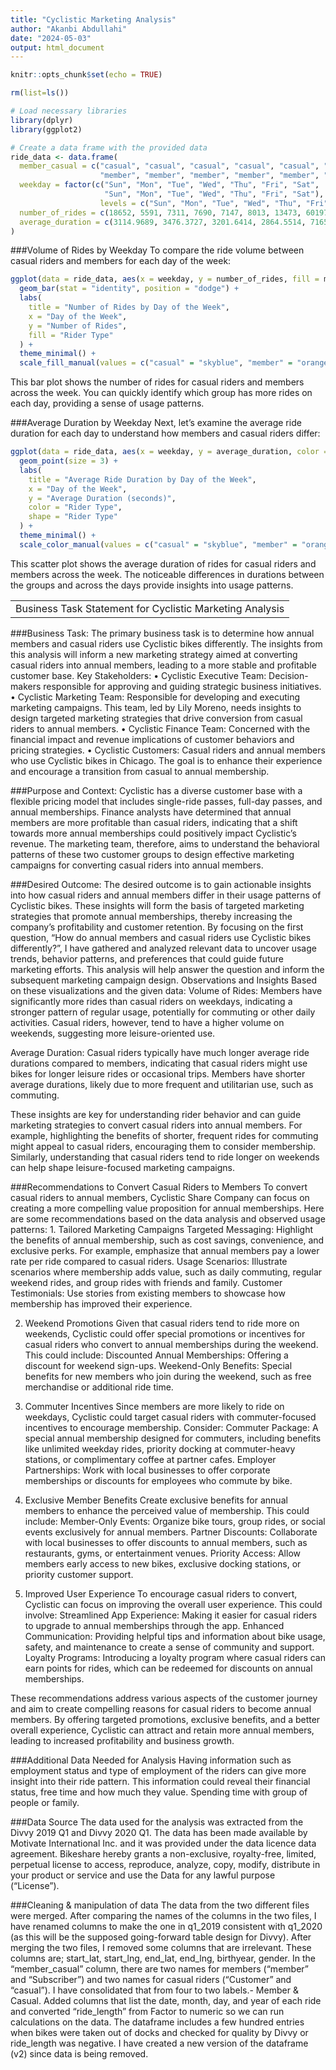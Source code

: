 ```yaml
---
title: "Cyclistic Marketing Analysis"
author: "Akanbi Abdullahi"
date: "2024-05-03"
output: html_document
---
```


```r
knitr::opts_chunk$set(echo = TRUE)
```

```r
rm(list=ls())
```

```r
# Load necessary libraries
library(dplyr)
library(ggplot2)
```


```r

# Create a data frame with the provided data
ride_data <- data.frame(
  member_casual = c("casual", "casual", "casual", "casual", "casual", "casual", "casual", 
                    "member", "member", "member", "member", "member", "member", "member"),
  weekday = factor(c("Sun", "Mon", "Tue", "Wed", "Thu", "Fri", "Sat",
                     "Sun", "Mon", "Tue", "Wed", "Thu", "Fri", "Sat"),
                    levels = c("Sun", "Mon", "Tue", "Wed", "Thu", "Fri", "Sat")),
  number_of_rides = c(18652, 5591, 7311, 7690, 7147, 8013, 13473, 60197, 110430, 127974, 121902, 125228, 115168, 59413),
  average_duration = c(3114.9689, 3476.3727, 3201.6414, 2864.5514, 7165.2442, 5076.3010, 3499.2652, 338.4886, 237.8158, 174.8043, 122.6165, 135.1998, 248.3190, 475.4717)
)

```

###Volume of Rides by Weekday
To compare the ride volume between casual riders and members for each day of the week:

```r
ggplot(data = ride_data, aes(x = weekday, y = number_of_rides, fill = member_casual)) +
  geom_bar(stat = "identity", position = "dodge") +
  labs(
    title = "Number of Rides by Day of the Week",
    x = "Day of the Week",
    y = "Number of Rides",
    fill = "Rider Type"
  ) +
  theme_minimal() +
  scale_fill_manual(values = c("casual" = "skyblue", "member" = "orange"))

```

This bar plot shows the number of rides for casual riders and members across the week. You can quickly identify which group has more rides on each day, providing a sense of usage patterns.



###Average Duration by Weekday
Next, let's examine the average ride duration for each day to understand how members and casual riders differ:
```r
ggplot(data = ride_data, aes(x = weekday, y = average_duration, color = member_casual, shape = member_casual)) +
  geom_point(size = 3) +
  labs(
    title = "Average Ride Duration by Day of the Week",
    x = "Day of the Week",
    y = "Average Duration (seconds)",
    color = "Rider Type",
    shape = "Rider Type"
  ) +
  theme_minimal() +
  scale_color_manual(values = c("casual" = "skyblue", "member" = "orange"))

```
This scatter plot shows the average duration of rides for casual riders and members across the week. The noticeable differences in durations between the groups and across the days provide insights into usage patterns.



---
Business Task Statement for Cyclistic Marketing Analysis
---

###Business Task:
The primary business task is to determine how annual members and casual riders use Cyclistic bikes differently. The insights from this analysis will inform a new marketing strategy aimed at converting casual riders into annual members, leading to a more stable and profitable customer base.
Key Stakeholders:
•	Cyclistic Executive Team: Decision-makers responsible for approving and guiding strategic business initiatives.
•	Cyclistic Marketing Team: Responsible for developing and executing marketing campaigns. This team, led by Lily Moreno, needs insights to design targeted marketing strategies that drive conversion from casual riders to annual members.
•	Cyclistic Finance Team: Concerned with the financial impact and revenue implications of customer behaviors and pricing strategies.
•	Cyclistic Customers: Casual riders and annual members who use Cyclistic bikes in Chicago. The goal is to enhance their experience and encourage a transition from casual to annual membership.

###Purpose and Context:
Cyclistic has a diverse customer base with a flexible pricing model that includes single-ride passes, full-day passes, and annual memberships. Finance analysts have determined that annual members are more profitable than casual riders, indicating that a shift towards more annual memberships could positively impact Cyclistic's revenue. The marketing team, therefore, aims to understand the behavioral patterns of these two customer groups to design effective marketing campaigns for converting casual riders into annual members.

###Desired Outcome:
The desired outcome is to gain actionable insights into how casual riders and annual members differ in their usage patterns of Cyclistic bikes. These insights will form the basis of targeted marketing strategies that promote annual memberships, thereby increasing the company's profitability and customer retention.
By focusing on the first question, "How do annual members and casual riders use Cyclistic bikes differently?", I have gathered and analyzed relevant data to uncover usage trends, behavior patterns, and preferences that could guide future marketing efforts. This analysis will help answer the question and inform the subsequent marketing campaign design.
Observations and Insights
Based on these visualizations and the given data:
Volume of Rides: Members have significantly more rides than casual riders on weekdays, indicating a stronger pattern of regular usage, potentially for commuting or other daily activities. Casual riders, however, tend to have a higher volume on weekends, suggesting more leisure-oriented use.

Average Duration: Casual riders typically have much longer average ride durations compared to members, indicating that casual riders might use bikes for longer leisure rides or occasional trips. Members have shorter average durations, likely due to more frequent and utilitarian use, such as commuting.

These insights are key for understanding rider behavior and can guide marketing strategies to convert casual riders into annual members. For example, highlighting the benefits of shorter, frequent rides for commuting might appeal to casual riders, encouraging them to consider membership. Similarly, understanding that casual riders tend to ride longer on weekends can help shape leisure-focused marketing campaigns.

###Recommendations to Convert Casual Riders to Members
To convert casual riders to annual members, Cyclistic Share Company can focus on creating a more compelling value proposition for annual memberships. Here are some recommendations based on the data analysis and observed usage patterns:
1. Tailored Marketing Campaigns
Targeted Messaging: Highlight the benefits of annual membership, such as cost savings, convenience, and exclusive perks. For example, emphasize that annual members pay a lower rate per ride compared to casual riders.
Usage Scenarios: Illustrate scenarios where membership adds value, such as daily commuting, regular weekend rides, and group rides with friends     and family.
Customer Testimonials: Use stories from existing members to showcase how membership has improved their experience.

2. Weekend Promotions
Given that casual riders tend to ride more on weekends, Cyclistic could offer special promotions or incentives for casual riders who convert to annual memberships during the weekend. This could include:
Discounted Annual Memberships: Offering a discount for weekend sign-ups.
Weekend-Only Benefits: Special benefits for new members who join during the weekend, such as free merchandise or additional ride time.
3. Commuter Incentives
Since members are more likely to ride on weekdays, Cyclistic could target casual riders with commuter-focused incentives to encourage membership. Consider:
Commuter Package: A special annual membership designed for commuters, including benefits like unlimited weekday rides, priority docking at          commuter-heavy stations, or complimentary coffee at partner cafes.
Employer Partnerships: Work with local businesses to offer corporate memberships or discounts for employees who commute by bike.

4. Exclusive Member Benefits
Create exclusive benefits for annual members to enhance the perceived value of membership. This could include:
Member-Only Events: Organize bike tours, group rides, or social events exclusively for annual members.
Partner Discounts: Collaborate with local businesses to offer discounts to annual members, such as restaurants, gyms, or entertainment venues.
Priority Access: Allow members early access to new bikes, exclusive docking stations, or priority customer support.

5. Improved User Experience
To encourage casual riders to convert, Cyclistic can focus on improving the overall user experience. This could involve:
Streamlined App Experience: Making it easier for casual riders to upgrade to annual memberships through the app.
Enhanced Communication: Providing helpful tips and information about bike usage, safety, and maintenance to create a sense of community and         support.
Loyalty Programs: Introducing a loyalty program where casual riders can earn points for rides, which can be redeemed for discounts on annual        memberships.

These recommendations address various aspects of the customer journey and aim to create compelling reasons for casual riders to become annual members. By offering targeted promotions, exclusive benefits, and a better overall experience, Cyclistic can attract and retain more annual members, leading to increased profitability and business growth.


###Additional Data Needed for Analysis
Having information such as employment status and type of employment of the riders can give more  insight into their ride pattern. This information could reveal their financial status, free time and how much they value. Spending time with group of people or family.  

###Data Source
The data used for the analysis was extracted from the  Divvy 2019 Q1 and Divvy 2020 Q1.
The data has been made available by Motivate International Inc. and it was provided under the data licence data agreement. Bikeshare hereby grants a non-exclusive, royalty-free, limited, perpetual license to access, reproduce, analyze, copy, modify, distribute in your product or service and use the Data for any lawful purpose (“License”).

###Cleaning & manipulation of data
The data from the two different files were merged. After comparing the names of the columns in the two files, I have renamed columns  to make the one in q1_2019 consistent with q1_2020 (as this will be the supposed going-forward table design for Divvy). After merging the two files, I removed some columns that are irrelevant.
These columns are; start_lat, start_lng, end_lat, end_lng, birthyear, gender.
In the "member_casual" column, there are two names for members ("member" and "Subscriber") and two names for casual riders ("Customer" and "casual"). I have consolidated that from four to two labels.- Member & Casual.
Added columns that list the date, month, day, and year of each ride and converted "ride_length" from Factor to numeric so we can run calculations on the data. 
The dataframe includes a few hundred entries when bikes were taken out of docks and checked for quality by Divvy or ride_length was negative. I have created a new version of the dataframe (v2) since data is being removed.
